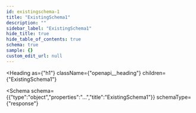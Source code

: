 ```yaml
---
id: existingschema-1
title: "ExistingSchema1"
description: ""
sidebar_label: "ExistingSchema1"
hide_title: true
hide_table_of_contents: true
schema: true
sample: {}
custom_edit_url: null
---
```



<Heading
  as={"h1"}
  className={"openapi__heading"}
  children={"ExistingSchema1"}
>
</Heading>





<Schema
  schema={{"type":"object","properties":"...","title":"ExistingSchema1"}}
  schemaType={"response"}
>
  
</Schema>
            